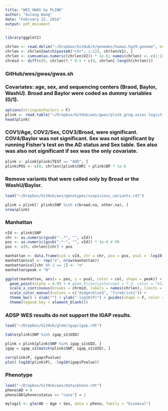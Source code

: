 ```yaml
---
title: "WES GWAS by PLINK"
author: "Xulong Wang"
date: "February 22, 2016"
output: pdf_document
---
```



```r

library(ggplot2)

chrlen <- read.delim("~/Dropbox/GitHub/X/genomes/human.hg19.genome", header = F)
chrlen <- chrlen[match(paste0("chr", 1:22), chrlen$V1), ]
chrlen <- cumsum(as.numeric(chrlen$V2)) * 1e-6; names(chrlen) <- c(1:22)
chrmid <- diff(c(0, chrlen)) * 0.5 + c(0, chrlen[-length(chrlen)])

```

### GitHub/wes/gwas/gwas.sh

### Covariates: age, sex, and sequencing centers (Braod, Baylor, WashU). Broad and Baylor were coded as dummy variables (0/1).

```r

options(stringsAsFactors = F)
plink <- read.table("~/Dropbox/GitHub/wes/gwas/plink_greg.assoc.logistic", header = T)
head(plink)

```

### COV1/Age, COV2/Sex, COV3/Broad, were significant. COV4/Baylor was not significant. Sex was not significant by running Fisher's test on the AD status and Sex table. Sex also was also not significant if sex was the only covariate.

```r

plink <- plink[plink$TEST == "ADD", ]
plink$POS <- c(0, chrlen)[plink$CHR] + plink$BP * 1e-6

```

### Remove variants that were called only by Broad or the WashU/Baylor.

```r

load("~/Dropbox/GitHub/wes/genotypes/suspicious_variants.rdt")

plink = plink[! plink$SNP %in% c(broad.na, other.na), ]
nrow(plink)

```

### Manhattan

```r

vId <- plink$SNP
chr <- as.numeric(gsub("-.*", "", vId))
pos <- as.numeric(gsub(".*-", "", vId)) * 1e-6 # Mb
pos <- c(0, chrlen)[chr] + pos

manhattan <- data.frame(uid = vId, chr = chr, pos = pos, pval = -log10(plink$P))
manhattan$col <- rep("o", nrow(manhattan)) 
manhattan$col[chr %% 2 == 1] <- "e"
manhattan$peak = "N"

ggplot(manhattan, aes(x = pos, y = pval, color = col, shape = peak)) + 
  geom_point(alpha = 0.9) + # geom_hline(yintercept = 7.3, color = "black") +
  scale_x_continuous(breaks = chrmid, labels = names(chrlen), limits = c(0, max(pos))) + 
  scale_color_manual(values = c("dodgerblue3", "firebrick1")) + 
  theme_bw() + xlab("") + ylab("-log10(P)") + guides(shape = F, color = F) +
  theme(legend.key = element_blank())

```

### ADSP WES results do not support the IGAP results. 

```r

load("~/Dropbox/GitHub/glmm/igap/igap.rdt")

table(plink$SNP %in% igap_s1$UID)

plink = plink[plink$SNP %in% igap_s1$UID, ]
igap = igap_s1[match(plink$SNP, igap_s1$UID), ]

cor(plink$P, igap$Pvalue)
plot(-log10(plink$P), -log10(igap$Pvalue))

```

### Phenotype

```r

load("~/Dropbox/GitHub/wes/data/pheno.rdt")
pheno$AD = 0
pheno$AD[pheno$status == "case"] = 1

mylogit <- glm(AD ~ Age + Sex, data = pheno, family = "binomial")

```
